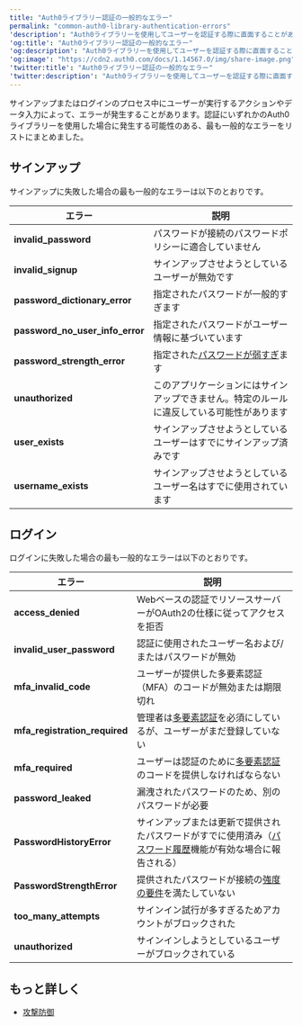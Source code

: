 ---
title: "Auth0ライブラリー認証の一般的なエラー"
permalink: "common-auth0-library-authentication-errors"
'description': "Auth0ライブラリーを使用してユーザーを認証する際に直面することがある、サインアップとログインの一般的なエラーを説明します。"
'og:title': "Auth0ライブラリー認証の一般的なエラー"
'og:description': "Auth0ライブラリーを使用してユーザーを認証する際に直面することがある、サインアップとログインの一般的なエラーを説明します。"
'og:image': "https://cdn2.auth0.com/docs/1.14567.0/img/share-image.png"
'twitter:title': "Auth0ライブラリー認証の一般的なエラー"
'twitter:description': "Auth0ライブラリーを使用してユーザーを認証する際に直面することがある、サインアップとログインの一般的なエラーを説明します。"
---

サインアップまたはログインのプロセス中にユーザーが実行するアクションやデータ入力によって、エラーが発生することがあります。認証にいずれかのAuth0ライブラリーを使用した場合に発生する可能性のある、最も一般的なエラーをリストにまとめました。

## サインアップ

サインアップに失敗した場合の最も一般的なエラーは以下のとおりです。

<table class="table"><thead>
<tr>
<th><strong>エラー</strong></th>
<th><strong>説明</strong></th>
</tr>
</thead>
<tbody>
<tr>
<td><strong>invalid_password</strong></td>
<td>パスワードが接続のパスワードポリシーに適合していません</td>
</tr>
<tr>
<td><strong>invalid_signup</strong></td>
<td>サインアップさせようとしているユーザーが無効です</td>
</tr>
<tr>
<td><strong>password_dictionary_error</strong></td>
<td>指定されたパスワードが一般的すぎます</td>
</tr>
<tr>
<td><strong>password_no_user_info_error</strong></td>
<td>指定されたパスワードがユーザー情報に基づいています</td>
</tr>
<tr>
<td><strong>password_strength_error</strong></td>
<td>指定された<a href="/ja-jp/connections/database/password-strength">パスワードが弱すぎ</a>ます</td>
</tr>
<tr>
<td><strong>unauthorized</strong></td>
<td>このアプリケーションにはサインアップできません。特定のルールに違反している可能性があります</td>
</tr>
<tr>
<td><strong>user_exists</strong></td>
<td>サインアップさせようとしているユーザーはすでにサインアップ済みです</td>
</tr>
<tr>
<td><strong>username_exists</strong></td>
<td>サインアップさせようとしているユーザー名はすでに使用されています</td>
</tr>
</tbody>
</table>

## ログイン

ログインに失敗した場合の最も一般的なエラーは以下のとおりです。

<table class="table"><thead>
<tr>
<th><strong>エラー</strong></th>
<th><strong>説明</strong></th>
</tr>
</thead>
<tbody>
<tr>
<td><strong>access_denied</strong></td>
<td>Webベースの認証でリソースサーバーがOAuth2の仕様に従ってアクセスを拒否</td>
</tr>
<tr>
<td><strong>invalid_user_password</strong></td>
<td>認証に使用されたユーザー名および/またはパスワードが無効</td>
</tr>
<tr>
<td><strong>mfa_invalid_code</strong></td>
<td>ユーザーが提供した<Tooltip id="react-containers-DefinitionTooltip-0">多要素認証（MFA）</Tooltip>のコードが無効または期限切れ</td>
</tr>
<tr>
<td><strong>mfa_registration_required</strong></td>
<td>管理者は<a href="/ja-jp/mfa">多要素認証</a>を必須にしているが、ユーザーがまだ登録していない</td>
</tr>
<tr>
<td><strong>mfa_required</strong></td>
<td>ユーザーは認証のために<a href="/ja-jp/mfa">多要素認証</a>のコードを提供しなければならない</td>
</tr>
<tr>
<td><strong>password_leaked</strong></td>
<td>漏洩されたパスワードのため、別のパスワードが必要</td>
</tr>
<tr>
<td><strong>PasswordHistoryError</strong></td>
<td>サインアップまたは更新で提供されたパスワードがすでに使用済み（<a href="/ja-jp/connections/database/password-options#password-history">パスワード履歴</a>機能が有効な場合に報告される）</td>
</tr>
<tr>
<td><strong>PasswordStrengthError</strong></td>
<td>提供されたパスワードが接続の<a href="/ja-jp/connections/database/password-strength">強度の要件</a>を満たしていない</td>
</tr>
<tr>
<td><strong>too_many_attempts</strong></td>
<td>サインイン試行が多すぎるためアカウントがブロックされた</td>
</tr>
<tr>
<td><strong>unauthorized</strong></td>
<td>サインインしようとしているユーザーがブロックされている</td>
</tr>
</tbody>
</table>

## もっと詳しく

* [攻撃防御](/ja-jp/secure/attack-protection)